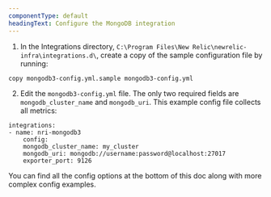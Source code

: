 ```yaml
---
componentType: default
headingText: Configure the MongoDB integration
---
```


1. In the Integrations directory, `C:\Program Files\New Relic\newrelic-infra\integrations.d\`, create a copy of the sample configuration file by running:

```
copy mongodb3-config.yml.sample mongodb3-config.yml
```

2. Edit the `mongodb3-config.yml` file. The only two required fields are `mongodb_cluster_name` and `mongodb_uri`. This example config file collects all metrics:

```
integrations:
- name: nri-mongodb3
    config:
    mongodb_cluster_name: my_cluster
    mongodb_uri: mongodb://username:password@localhost:27017
    exporter_port: 9126
```
You can find all the config options at the bottom of this doc along with more complex config examples.

